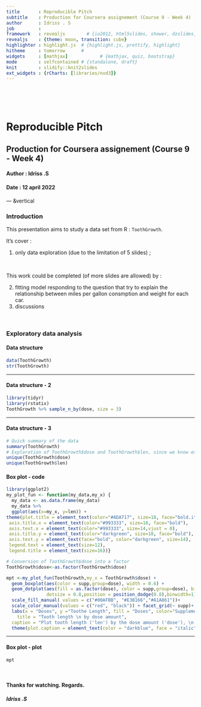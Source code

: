 ```yaml
---
title       : Reproducible Pitch
subtitle    : Production for Coursera assignement (Course 9 - Week 4)
author      : Idriss . S
job         : 
framework   : revealjs        # {io2012, html5slides, shower, dzslides, ...}
revealjs    : {theme: moon, transition: cube}
highlighter : highlight.js  # {highlight.js, prettify, highlight}
hitheme     : tomorrow      # 
widgets     : [mathjax]            # {mathjax, quiz, bootstrap}
mode        : selfcontained # {standalone, draft}
knit        : slidify::knit2slides
ext_widgets : {rCharts: [libraries/nvd3]}
---
```


</br></br></br>

# Reproducible Pitch
## Production for Coursera assignement (Course 9 - Week 4)
#### Author : Idriss .S
#### Date : 12 april 2022

--- &vertical

### Introduction

This presentation aims to study a data set from R : `ToothGrowth`.

It's cover :

1. only data exploration (due to the limitation of 5 slides) ;

</br>

This work could be completed (of more slides are allowed) by :

2. fitting model responding to the question that try to explain the relationship 
between miles per gallon consmption and weight for each car.
3. discussions

</br>

### Exploratory data analysis

#### Data structure

```r
data(ToothGrowth)
str(ToothGrowth)
```

***

#### Data structure - 2
```r
library(tidyr)
library(rstatix)
ToothGrowth %>% sample_n_by(dose, size = 3)
```

***
#### Data structure - 3
```r
# Quick summary of the data
summary(ToothGrowth)
# Exploration of ToothGrowth$dose and ToothGrowth$len, since we know exactly what ToothGrowth$supp contains
unique(ToothGrowth$dose)
unique(ToothGrowth$len)
```

#### Box plot - code


```r
library(ggplot2)
my_plot_fun <- function(my_data,my_x) {
  my_data <- as.data.frame(my_data)
  my_data %>%
  ggplot(aes(x=my_x, y=len)) +
theme(plot.title = element_text(color="#ADA717", size=18, face="bold.italic",hjust=0.5),
 axis.title.x = element_text(color="#993333", size=18, face="bold"),
 axis.text.x = element_text(color="#993333", size=14,vjust = 0),
 axis.title.y = element_text(color="darkgreen", size=18, face="bold"),
 axis.text.y = element_text(face="bold", color="darkgreen", size=14),
 legend.text = element_text(size=12),
 legend.title = element_text(size=16))}

# Conversion of ToothGrowth$dose into a factor
ToothGrowth$dose<-as.factor(ToothGrowth$dose)

mpt <-my_plot_fun(ToothGrowth,my_x = ToothGrowth$dose) + 
  geom_boxplot(aes(color = supp,group=dose), width = 0.6) +
  geom_dotplot(aes(fill = as.factor(dose), color = supp,group=dose), binaxis='y', stackdir='center', 
               dotsize = 0.8,position = position_dodge(0.8),binwidth=1)+
  scale_fill_manual( values = c("#00AFBB", "#E3B166","#A1A861"))+
  scale_color_manual(values = c("red", "black")) + facet_grid(~ supp)+
  labs(x = "Doses", y ="Toothe Length", fill = "Doses", color="Supplement delivery",
    title = "Tooth length \n by dose amount",
  caption = "Plot tooth length ('len') by the dose amount ('dose'), \n grouped by supplement delivery method ('supp')") +
  theme(plot.caption = element_text(color = "darkblue", face = "italic", size = 12))
```

***
#### Box plot - plot

```r
mpt
```

</br>

#### Thanks for watching. Regards.
##### Idriss .S
